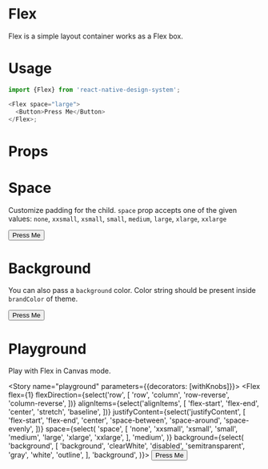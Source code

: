 
<Meta title="Flex" component={Flex} />

# Flex

Flex is a simple layout container works as a Flex box.

# Usage

```js
import {Flex} from 'react-native-design-system';

<Flex space="large">
  <Button>Press Me</Button>
</Flex>;
```

# Props

<Props of={Flex} />

# Space

Customize padding for the child. `space` prop accepts one of the given values: `none`, `xxsmall`, `xsmall`, `small`, `medium`, `large`, `xlarge`, `xxlarge`

<Preview>
  <Story name="space">
    <Flex space="large">
      <Button>Press Me</Button>
    </Flex>
  </Story>
</Preview>

# Background

You can also pass a `background` color. Color string should be present inside `brandColor` of theme.

<Preview>
  <Story name="background">
    <Flex background="disabled">
      <Button>Press Me</Button>
    </Flex>
  </Story>
</Preview>

# Playground

Play with Flex in Canvas mode.

<Story name="playground" parameters={{decorators: [withKnobs]}}>
  <Flex
    flex={1}
    flexDirection={select('row', [
      'row',
      'column',
      'row-reverse',
      'column-reverse',
    ])}
    alignItems={select('alignItems', [
      'flex-start',
      'flex-end',
      'center',
      'stretch',
      'baseline',
    ])}
    justifyContent={select('justifyContent', [
      'flex-start',
      'flex-end',
      'center',
      'space-between',
      'space-around',
      'space-evenly',
    ])}
    space={select(
      'space',
      [
        'none',
        'xxsmall',
        'xsmall',
        'small',
        'medium',
        'large',
        'xlarge',
        'xxlarge',
      ],
      'medium',
    )}
    background={select(
      'background',
      [
        'background',
        'clearWhite',
        'disabled',
        'semitransparent',
        'gray',
        'white',
        'outline',
      ],
      'background',
    )}>
    <Button>Press Me</Button>
  </Flex>
</Story>
